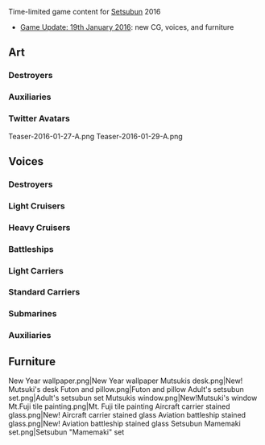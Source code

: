 Time-limited game content for [[wikipedia:Setsubun|Setsubun]] 2016
* [[Thread:385004|Game Update: 19th January 2016]]: new CG, voices, and furniture

==Art==
{{SeasonalTOC|art=x|Kiyoshimo|Mizuho}}
===Destroyers===
{{SeasonalGallery|Kiyoshimo/Setsubun}}
===Auxiliaries===
{{SeasonalGallery|Mizuho/Setsubun}}
===Twitter Avatars===
<gallery spacing="small" bordercolor="transparent" captionalign="center" hideaddbutton="true">
Teaser-2016-01-27-A.png
Teaser-2016-01-29-A.png
</gallery>

==Voices==
{{SeasonalTOC|Mutsuki|Kisaragi|Hatsuharu|Nenohi|Wakaba|Hatsushimo|Shiratsuyu|Shigure|Murasame|Yuudachi|Urakaze|Hamakaze|Tanikaze|Nowaki|Fubuki|Shikinami|Nagatsuki|Kikuzuki|Mikazuki|Mochizuki|Oboro|Akebono|Sazanami|Ushio|Asashio|Ooshio|Michishio|Arashio|Arare|Kasumi|Kagerou|Shiranui|Kuroshio|Hatsukaze|Maikaze|Teruzuki|Takanami|Asashimo|Libeccio|Kazagumo|Arashi|Hagikaze|Umikaze|Kawakaze|Tenryuu|Tatsuta|Yura|Kinu|Abukuma|Yuubari|Agano|Noshiro|Yahagi|Sakawa|Ooyodo|Prinz Eugen|Myoukou|Nachi|Ashigara|Haguro|Takao|Atago|Maya|Choukai|Tone|Chikuma|Suzuya|Kumano|Nagato|Kongou|Hiei|Haruna|Kirishima|Fusou|Yamashiro|Musashi|Littorio|Roma|Zuihou|Chitose|Chiyoda|Shouhou|Akagi|Kaga|Shoukaku|Zuikaku|Katsuragi|Graf Zeppelin|I-19|I-8|Ro-500|Katori|Kashima|Akashi|Akitsushima|Mizuho|Hayasui|Destroyers=x|Auxiliaries=x}}
===Destroyers===
{{SeasonalQuotes|
{{SeasonalQuotesInclude|Setsubun 2015|Destroyers}}
{{SeasonalQuotesNew}}
{{SeasonalQuote
|Fubuki
|ja = 吹雪、節分も全力で頑張ります！　目標確認、投げます！　うりゃーっ！　……着弾確認、目標沈黙です！　やりましたぁー！　……え、えへへ……。
|en = Fubuki will do her best during Setsubun as well! Target found, I'm going to throw! Uryaa! The hit has been confirmed, target is silent! I did it! E-Eheheh.
}}
{{SeasonalQuote
|Shikinami
|ja = 節分だよーっ！割と…好きかな、なんか楽しいし。綾波に投げっ……あれ、いない。どこさぁーっ！？
|en = It's Setsubun! I kinda like it since it's fun. I will throw at Ayanami... Eh, she's not here. Where are you!?
}}
{{SeasonalQuote
|Nagatsuki
|ja = 節分か。こういう文化は大切にしないとな。…ぃ痛っ、皐月っ！ふざけるのやめろぉ！
|en = It's Setsubun, huh. This event should be treated with care. ...Ow, Satsuki! Stop messing around!
}}
{{SeasonalQuote
|Kikuzuki
|ja = 節分か…。好きにやればいい…。誰だ、菊月の背中に豆を当てるのは！…む、睦月っ！
|en = It's Setsubun, huh. You should participate if you like it... Who was that!? Who threw beans at my back!? ... Mu-, Mutsuki!
}}
{{SeasonalQuote
|Mikazuki
|ja = ふぅ、お豆輸送中でーす！これ、皆さんの分に分けるの、ちょっと待っててくださいね！あぁぁ、もっち、まだ食べちゃダメ！
|en = Fuu, I'm in middle of transporting beans! I'll distribute these equally to everyone, just wait a moment! Aaah, Mochi, don't eat that yet!
|note = "Mochi" refers to Mochizuki. See below.
}}
{{SeasonalQuote
|Mochizuki
|ja = うーわぁ、豆いっぱいだぁー…。三日月大変そうだなぁ。ちょっと減らしてあげるよ、もぐもぐ。
|en = Uwaaa, there are a lot of beans... Mikazuki sure seems to be busy. I'll help lighten her load, *chew* *chew*.
}}
{{SeasonalQuote
|Oboro
|ja = 節分ですね、多分。朧頑張って、お豆、投げます！えいっ！
|en = It's Setsubun, probably. Oboro will do her best, throwing the beans! Eii!
}}
{{SeasonalQuote
|Akebono
|ja = クソ提督、節分よ！何よ、この豆食べたり、投げたりすればいいの？楽勝じゃない！
|en = Shitty Admiral, it's Setsubun! So, all I have to do is throwing beans at you and eat them? Piece of cake!
}}
{{SeasonalQuote
|Sazanami
|ja = 節分(・∀・)ktkr！ご主人様、豆投げますよー⊂( ･∀･) 彡≡・　って、あーん❤どう？(๑˃̵ᴗ˂̵)ウマウマ？
|en = Setsubun (・∀・) has come! Master, I'll throw beans at you! ⊂( ･∀･) 彡≡・ So ❤ how is it? (๑˃̵ᴗ˂̵) yumyum?
}}
{{SeasonalQuote
|Ushio
|ja = 提督、節分の豆はこちらです。あの、鬼役は……潮が担当しましょうか？え、いい？
|en = Admiral, here you are the Setsubun beans. Umm, the demon is....Should I volunteer? Eh, it's fine?
}}
{{SeasonalQuote
|Asashio
|ja = 司令官、節分ですね！　お任せ下さい！　この朝潮、豆まきも全力でかかります！　えーい！　えいっ！　そーれ！
|en = Commander, it's Setsubun! Leave it to me! This Asashio will throw at full power! Ei! Ei! Soorye!
}}
{{SeasonalQuote
|Ooshio
|ja = 司令官、節分です！　もちろん、節分もアゲアゲです！　ほら、朝潮お姉さんが、お豆全力射撃中です！　大潮も参加します！　えいっ、えいっ！
|en = Commander, it's Setsubun! Naturally, I will be in high spirit! Look at Asashio-nee, she is throwing beans at full power! Ooshio will also participate! Ei, eii!
}}
{{SeasonalQuote
|Michishio
|ja = 節分？こんな行事意味あるの？ ぁぃ、痛っ！？あ、あんた達なんで全力で投げてくるの！？な、何なの！？何が目的なの！も、もぉぉー！？
|en = Setsubun? Is there any meaning to this event? Ow, you guys?! Why are you throwing with such force!? Wh-What is it!? What's your purpose!?
}}
{{SeasonalQuote
|Arashio
|ja = あらぁ～、節分ねぇ～。うふふふっ。姉さん達、どうしてそんなに本気でお豆投げてるの～？　当たったら、少し危ないわねぇ……。
|en = Oh my, it's Setsubun. Ufufufu. Sisters, why are you throwing beans so seriously? If it hits, it'll be a bit dangerous, you know?
}}
{{SeasonalQuote
|Arare
|ja = 「せっつぶーん」って、何？　……あ、節分か。……大丈夫です。鬼役は、今年も神通さんが……あ、お豆は危険なので、霰は投げません。
|en = What's "Settsubuun"? ...Ah, Setsubun. ...Don't worry. Jintsuu-san is the demon this year as well... Ah, it's dangerous to throw beans, so Arare won't throw them.
}}
{{SeasonalQuote
|Kasumi
|ja = だから！ 豆を全力で投げるのやめなさいよ！ 鬼役の神通さんがいつまでもっ……ほら……ほらあ……っ！ わ、私知らないったらー！
|en = I told you! Stop throwing beans at full power! It won't be long before demon Jintsuu... See! I-It's not my fault!
}}
{{SeasonalQuote
|Kagerou
|ja = 節分かぁ…ま、いいか。じゃ、投げるよー！…って不知火ぃ！？あんた何やってんの！？
|en = So it's Setsubun... Oh well. Okay, it's time to throw! Whoa, Shiranui! What are you doing?
}}
{{SeasonalQuote
|Shiranui
|ja = この豆を…鬼怒さんに投げるのですね。……いない……では……あっ、早霜に、えぇいっ！
|en = So I throw these beans at Kinu, right? She's not here... Well then, I'll throw at Hayashimo instead. Hah!
}}
{{SeasonalQuote
|Kuroshio
|ja = 恵方巻ねぇ～。えーっと、今年はどっちやろ～？　こっちやろか。かぁ～むっ♪
|en = Ehōmaki, huh~ Um, which direction it is this year? This way, is it? *nom*
|note = [[wikipedia:Sushi#Ehomaki|Ehōmaki]] are typically eaten while facing a particular "lucky direction" which is based on the year's zodiac sign and changes every year.
}}
{{SeasonalQuote
|Hatsukaze
|ja = 節分かぁ。…あ、妙高姉さん。…え、鬼役を？ いえ、そういうの、私がやります！
|en = Setsubun, huh... Ah, Myoukou-neesan. Eh? You're the demon? No, rather, let me be it instead!
}}
{{SeasonalQuote
|Maikaze
|ja = 節分かぁ…よぉし、舞風、鬼役やるね！ワンツー、ワンツー♪ふふっ、当ったらないよぉ♪
|en = Setsubun, eh? Alright~ I shall be the demon! One-two one-two~♪ Heheh, you can't hit me~♪
}}
{{SeasonalQuote
|Teruzuki
|ja = 節分ねー、豆投げればいいのよね？鬼役はー…え？霧島さんと、比叡さん！？え、えぇー！？えぇー…どうかなぁ…。
|en = It's Setsubun. So i just throw these beans, right? And the demon is...? Kirishima and Hiei! Uhh... I don't know about this...
}}
{{SeasonalQuote
|Takanami
|ja = 長波姉様このお豆は……え、投げるかもですか？……え、えぇー！こうですか？
|en = Naganami, about these beans... Eh, You  you think you want me to throw it? E-Eii! Like this...?
}}
{{SeasonalQuote
|Asashimo
|ja = 節分は嫌いじゃないねぇ…。いよーっし投げるぜぇ！って痛ぇ、清霜！あたいに投げんな！
|en = Setsubun doesn't seem bad to me. Aight, it's throwin' time...Oww, Kiyoshimo! Stop throwing at me!
}}
{{SeasonalQuote
|Libeccio
|ja = セツブーン…　え、ほんと？本当にそんな名前の日本の儀式なの？これを投げる？ビスマルクに？じゃあ…　えいっ！えーい！
|en = Setsuboon... Eh, really? Is that really the name of this Japanese ceremony? So I throw this? To Bismarck? Okay...Eii! Eiii!
}}
{{SeasonalQuote
|Kazagumo
|ja = 節分かぁ…秋雲、鬼のお面描いてるんだ？上手いわね…って、それ私！？なんでぇ！？
|en = Setsubun, eh? Akigumo, are you drawing an demon mask? Looks pretty good... Wait, that's me?! Why!?
}}
{{SeasonalQuote
|Arashi
|ja = 鬼はぁー外っ、福はぁー内っ！今年の鬼役は誰だ～？え？あぁ、川内さん！投げにくいなぁ。ま、いいか。とりゃあぁ！
|en = Demons are out, luck is in! So who's the demon for this year? Eh~? Uhh... it's Sendai! That's a hard thing to do... But, oh well. Rraagh!
}}
{{SeasonalQuote
|Hagikaze
|ja = 川内さん、本当に今年の節分、鬼役をされるんですか？いいんでしょうか？あ、これがお面ですけど。あっ！嵐！あー！ばかー！
|en = Sendai, are you really fine with being the demon for this year's Setsubun? Will it be alright? Ah, well, here's the mask. Ah-! Arashi! Aaah, you idiot!
}}
{{SeasonalQuote
|Umikaze
|ja = 節分、ですか。ほっ！江風、川内さんに豆を投げるなんて…あっ、あわわ！川内さん、すみません！あっ、あの、すみません！
|en = Setsubun, is it? Hwah! Kawakaze, throwing beans at Sendai like that is...Ah-, Awawah! Sendai, I'm sorry! I u-um...I'm sorry!
}}
{{SeasonalQuote
|Kawakaze
|ja = 節分だー！ 豆投げるぜーっ！ 右舷、目標発見！ てぇーっ！ …初弾命中ー！ …え？ あれ…川内…さン？ えっと、えっと…え！？
|en = It's Setsubun! I'm throwin' beans! Starboard, target spotted! Fire! It's a hit! Eh? wha... Sendai? I uh... uhm...
}}
}}
===Light Cruisers===
{{SeasonalQuotes|
{{SeasonalQuote
|Tenryuu
|ja = いて、いてててて！ なんで皆オレに豆投げてんだよ！ こら！「鬼なのです」じゃねえよ！ これは角じぇねえし…おいこら龍田！ 豆配るのやめろ！
|en = Ow! Owowow! Why are you guys throwing beans at me!? Hey! Don't say "You're the oni-nanodesu" at me! This thing I'm wearing isn't even a horn! H-Hey Tatsuta! Stop giving them beans to throw!
}}
{{SeasonalQuote
|Tatsuta
|ja = みんな～、「鬼は～外、福は～内」って言って、お豆を投げるのよ。足りなくなった人は言ってね？　しっかり鬼に投げるのよ？　うふふ♪
|en = Girls~ When throwing the beans, say "Devil's out, Luck in"~ Come back to me if you're out of beans to throw, okay~? Be sure to aim well at the demon~ Hehehe~
}}
{{SeasonalQuote
|Yura
|ja = 提督さん。節分、です。……お豆は投げる物ですよ？　提督さん。そんなに好き、なの？
|en = Admiral. It is Setsubun.....You want me to throw these beans? Admiral. Do you like doing these things that much?
}}
{{SeasonalQuote
|Kinu
|ja = う゛お゛ーっ!?なんなの！？何でみんな鬼怒に豆投げんのよ!?あ痛っ！いたたたたたたっ！
|en = Gwaaaargh!! Why? Why is everybody throwing beans at me!? Ow! Owowowow!
|note = Kinu (鬼怒) while being the name of the river [[wikipedia:Kinugawa River|Kinu/Kinugawa]], also literally means "angry demon". A repeatedly used joke specifically on Kinu.
}}
{{SeasonalQuote
|Abukuma
|ja = 節分って年の数だけお豆をいただくって聞きましたけど……　へ、深く考えるのはやめましょう！ええ、あたし的にはオッケーです。
|en = I heard during Setsubun, you eat a certain number of beans based on your age... Ah, let's not think this too deeply. Yeah, that's OK for me!
|note = Given the customary practice in Setsubun, Abukuma would have to eat 93 soybeans if her age was counted from the launch of her historical ship on 1923.
}}
{{SeasonalQuote
|Yuubari
|ja = 節分かぁ。豆まきって不思議な伝統よね。あ、私？私は好きよ、豆まき。うふふ、えーい！
|en = Setsubun, huh. Bean throwing is a peculiar tradition, isn't it? Me? Me? I like it, throwing beans. Ufufufu. Ei!
}}
{{SeasonalQuote
|Agano
|ja = え？ 能代、なになに？ この豆をぶんぶん投げればいいのね？ よぉーし、お豆砲戦、よぉーい、てぇー！ あ、や、矢矧…えっとぉ…
|en = Hm? What is it, Noshiro? So I just have to throw these beans around, right? Okay, bean shelling, aim and fire! Ah, Ya... Yahagi... Umm.....
}}
{{SeasonalQuote
|Noshiro
|ja = はい、阿賀野姉ぇ。この豆を投げるんです。鬼は～外！ …こんな風に。ああっ、そっちは！ …あ、あ～。あ、あのー、矢矧。あのね…
|en = Ok, Agano-nee. Throw these beans. Demons out! ...like that. Ah, that way is-! ...ah, aah~. U-Um, Yahagi? Well, you see...
}}
{{SeasonalQuote
|Yahagi
|ja = 節分か。こういうのもいいわね…っていたっ！？ 被弾！？ だ、誰！ …あ、阿賀野姉ぇ！？
|en = Setsubun, huh. This is pretty nice too...-kh, ow!? I'm hit!? W-Who was that!? ...Agano-nee!?
}}
{{SeasonalQuote
|Sakawa
|ja = ぴゃ！ …あ…なんか矢矧ちゃんが怒ってる。どうしたんだろ。え、鳳翔さん。これは、恵方巻？ まるかぶりで食べるのかな？
|en = PYA! Ah... Yahagi seems to be mad for some reason. I wonder why? Hm, Houshou-san. This is... an Ehoumaki? I guess I eat this in one go?
}}
{{SeasonalQuote
|Ooyodo
|season = End of Year 2014
|ja = 提督、そろそろ礼号作戦ですね、私も頑張ります！
|en = Admiral, the [[wikipedia:Battle of Mindoro|Reigou-sakusen]] is coming, I will do my best!
|note = Also a [[Seasonal/End of Year 2015#Ooyodo|End of Year]] line
}}
}}
===Heavy Cruisers===
{{SeasonalQuotes|
{{SeasonalQuotesInclude|Setsubun 2015|Heavy Cruisers}}
{{SeasonalQuotesNew}}
{{SeasonalQuote
|Myoukou
|ja = 節分ですね。はい、提督用のお豆はこちらです。鬼はー外！…うふふ、楽しいですね。
|en = It's Setsubun. Here, this is Admiral's portion of the beans. Demon's out! ....Hehehe, isn't it fun?
}}
{{SeasonalQuote
|Nachi
|ja = 節分か。…まぁ今日ばかりは、ポン酒にしてみるか。…足柄、提督、貴様らもどうだ？
|en = Setsubun, huh? For today's occasion, we're having some sake. Ashigara, Admiral. Wanna join me?
|note = Pon-shu (ポン酒) is another word for Sake. It's a short for Nip'''pon-shu''' (日本酒)
}}
{{SeasonalQuote
|Ashigara
|ja = 豆まきかぁ。まぁいいけど、間違っても妙高姉さんには投げないようにね。…あっ！？
|en = Mame-maki, eh? Sounds good to me. Here's hoping I don't hit Myoukou-neesan when throwing them. Ahh...!
}}
{{SeasonalQuote
|Haguro
|ja = 司令官さん、節分ですね。あの…羽黒が鬼役をしましょうか？…えっ、それは…
|en = Commander. It's Setsubun. Umm.., Would you like me to be the Demon? Eh? But that's...
}}
{{SeasonalQuote
|Takao
|ja = 愛宕、歳の数だけ、お豆食べるんですって。…え、いらない？そう…。あ、妙高さん！…え、鬼役ですか。やめた方が…え～……
|en = Atago, we are supposed to eat as many beans equal to our age. Hm, you don't want them? Okay... Ah, Myoukou! Uh, you are going to be an Oni... I think you shouldn't... EH~?
}}
{{SeasonalQuote
|Atago
|ja = ふ～ん…節分の豆って、歳の数だけ食べるのねぇ。高雄って、意外と物知りね。…さぁ、提督。いくつたべるの？見ててあげるっ♪
|en = Hmm... So you eat as many beans are your age, huh? Takao, you know more than you seem. Well, Admiral. How many will you eat? I'll be here to watch.
}}
{{SeasonalQuote
|Maya
|ja = いくぜぇー鳥海！豆投げんぜぇ！うりゃ、うりゃうりゃ！！…何故逃げる！！
|en = Here we go, Choukai! I'm throwing the beans! Uryah, uryahuryah!! ...why are you running!!?
}}
{{SeasonalQuote
|Choukai
|ja = こ、こら、摩耶……。節分だからって豆投げ過ぎ……っていうか、どこに……！　……も、もう！　怒るわよ！
|en = H-hey, Maya. Even though it's Setsubun, you shouldn't throw so many beans...I mean, where...! O-oh! I'll get mad!
}}
{{SeasonalQuote
|Tone
|ja = 吾輩が何故鬼なのじゃ！？…うむ、お姉さんだからか！仕方ないのじゃ…あ痛っ！誰じゃ！！
|en = How come I have to be the demon!? ...hm, it's because I'm the older sister? No way around it then, I suppo-Ow! Who was that!!?
}}
{{SeasonalQuote
|Chikuma
|ja = 節分は、一年の邪気を祓う、大切な任務。姉さんも、あんなに張り切って…。
|en = Setsubun is the important mission for exorcising evil given once a year. Even Nee-san is so fired up.
}}
{{SeasonalQuote
|Suzuya
|ja = 節分ねー…熊野、節分って何やるか知ってる？あー…なんか咥えてるねぇ。あぁー。
|en = Setsubun, eh... Kumano, do we have any plans for Setsubun? Ahh... Looks like she's eating something. Ohh...
}}
{{SeasonalQuote
|Kumano
|ja = はむっ、ふっふっ、ふっふん。いいこと鈴谷？　この恵方巻きは……ん、ん……一気呵成に食することで、はむっ、一年の無病息災などを……はむっふっふっふっんぐっーん、んっ！
|en = Nom nom- Yhou shee, Shuzhuya, Ihf ih eatf thih Ehohmahkif -nom nom- ahnd ghulp ih ihn wahn baiht -nom- ah ih wiff bih bleshf wifh goodh healf foh thef wholg yeahg-nggh...Mnngh...! *chokes*
|note = (You see, Suzuya. If i eat this Ehou-maki and gulp it in one bite, I will be blessed with good health for the whole year)
}}
}}
===Battleships===
{{SeasonalQuotes|
{{SeasonalQuote
|Nagato
|ja = 節分かぁ。鬼役を買って出てもいいが…　いや、これは角ではないぞ！あっ、こら、もう投げている駆逐艦が……で、仕方ないなぁ。がおー！
|en = Setsubun, huh... I don't mind being the demon. Rather, this is not a horn! Ah, hey! The destroyers are already throwing it at me. I guess I have no choice... ROAAARR!!
}}
{{SeasonalQuote
|Kongou
|ja = HEY、提督ぅー！　今年の節分は、この金剛型四姉妹がDirectionさせていただきマース！　まず、鬼役ですが……あっ、提督ぅ！　なぜ逃げるデース！？
|en = Hey, admiral~! For this year's Setsubun, we, the Kongou-class sisters will be directing the occasion! First off, the demon role... Ah, admiral~ Why are you running away~!?
}}
{{SeasonalQuote
|Hiei
|ja = はい、金剛お姉様！比叡、節分も、全力で気合、入れて、行きます！今年の鬼役は…妙高と川内…ふむ。さぁ、行きます！
|en = Yes, Kongou Onee-sama! Off I go for Setsubun, with my spirit, held high! This year's demon role will be... Myoukou and Sendai... Yep. Right, let's do this!
}}
{{SeasonalQuote
|Haruna
|ja = 提督、節分ですね。福はぁー内、鬼はぁー外！えへへっ、楽しいですね。お？提督、それは何ですか？恵方巻き…大きなお寿司ですね。榛名、初めて見ました。
|en = Admiral, it's the Setsubun. Luck in! Demon's out! Hehehe. This is fun. Oh. What is that, admiral? Ehou-maki? That's a huge sushi roll. I've never seen one before!
|note = Ehou-maki is a type of rolled sushi (futo-maki) eaten during Setsubun in the Kansai area. It is also customary to eat it while facing a specific direction on the compas based on your Chinese zodiac.
}}
{{SeasonalQuote
|Kirishima
|ja = さあ、節分よー！　今年の鬼役は誰かしら？　……ふん。ふっ、成る程。
よーし、射撃諸元よーし！　お豆装填！　節分砲撃戦、用意！　てぇーっ！　……ちっ、夾叉(きょうさ)か……次弾装填！
|en = Right, it's time for Setsubun! So who is the demon role for this year? Hmm... I see. Right. Firing factors , check! Beans loaded! Setsubun barrage, aim... Fire! Tch... a near miss. Reloading shells!
}}
{{SeasonalQuote
|Fusou
|ja = 山城、節分よ。この豆を、歳の数だけ食べるの。後、鬼役にね、投げるのよ。
|en = Yamashiro, it's Setsubun ... You eat a number of these beans based on how old you are ... Then, you throw the rest at those who play the Demon ...
}}
{{SeasonalQuote
|Yamashiro
|ja = 姉さま。豆を食べて、投げるのですね？　えぇっと、鬼役は……あ、あの子ね。ふっふっふっふっふっふ……。
|en = Dear sister. So I eat these beans and throw the rest, is it? And who is the demon right now... Ah, it's that child over there... Hehehehehe...
}}
{{SeasonalQuote
|Musashi
|ja = おぉ、節分か。よし、この武蔵が鬼役をやってやろう。さぁ、どんどん撃って来い！
|en = Oh... It's Setsubun. Right. I, Musashi will be the demon role. Come on, hit me with your best shot!
}}
{{SeasonalQuote
|Littorio
|ja = セ…ツ…ブーン？セッツブーン？この行事はとても不思議な響ですね。
|en = Set...tsu... Boohn? Settsuboohn? This occasion sure has a peculiar sounding name.
}}
{{SeasonalQuote
|Roma
|ja = 「セッツブーン」？いや、違うでしょう、発音が。「セツブンガー」、これでしょう？へ、違うの？日本語は難しいわね。
|en = Settsuboohn? No, that's not it. The proper pronounciation is "Setsubunga", is this it? No? Japanese language is difficult indeed.
|note = Setsubunga as of "Setsubun ga" (節分が). She misheard a chain of words thinking that's the actual pronounciation
}}
}}
===Light Carriers===
{{SeasonalQuotes|
{{SeasonalQuotesInclude|Setsubun 2015|Light Carriers}}
{{SeasonalQuotesNew}}
{{SeasonalQuote
|Chitose
|ja = 節分ですね、提督。鬼役は…えっと…　あ、千代田。節分の鬼役なんだけど、どう？
|en = It's Setsubun, Admiral. The demon is... Umm... Chiyoda, do you want to be the demon for Setsubun?
}}
{{SeasonalQuote
|Chiyoda
|ja = え、千歳お姉！何？私が鬼役？…いいけど…　あ、痛っ！駆逐艦がっ痛っ！もう嫌だ！
|en = Eh, Chitose-onee! What is it? I'll be the demon? I don't mind...Ow! The destroyers are-Ow! No more!
}}
{{SeasonalQuote
|Shouhou
|ja = 節分ですね。この豆を投げればいいのですね？　……えーい！　……や、やだ！　提督、す、すみません！　目測を誤りました……！
|en = It's Setsubun, isn't it? So i just throw these beans, right? Ei! Oh no...! Admiral, I-I'm sorry. Forgive me for hitting your eye...
}}
}}
===Standard Carriers===
{{SeasonalQuotes|
{{SeasonalQuote
|Akagi
|ja = 節分ね。このお豆を、鬼役の軽巡に……って、あら、おいし！　意外！　あら、いけますね～♪
|en = It's Setsubun. So I throw this bean at the light cruiser playing the demon role... Wait! Oh my, it's delicious~ Surprisingly... Oh dear! Ihts goohd~
}}
{{SeasonalQuote
|Kaga
|ja = 痛い。豆？　そう、節分の……って私に当てた子は誰？　そう……。
|en = Ow. Beans? I see, it's Setsubun. Then, who was the one who threw it at me? I see...
}}
{{SeasonalQuote
|Shoukaku
|ja = 瑞鶴、節分よ。……ううん、心配しないで。鬼役は私に任せて。慣れているから……。
|en = Zuikaku, It's Setsubun. ....No, don't worry. Just leave the demon role to me. I'm used to it already...
}}
{{SeasonalQuote
|Zuikaku
|ja = 節分ねぇ…　あ、翔鶴姉ぇ、毎年自分から鬼役を買って出なくていいのに！ぅんもう、このお面あたしに貸してよー！ほら、もう！
|en = Setsubun, eh... Ah, Shoukaku-nee. There's no need for you to be the demon every year! Ah geez, give me that mask! Come on, sheesh...
}}
{{SeasonalQuote
|Katsuragi
|ja = 節分かぁ。…雲龍姉ぇと天城姉ぇに豆投げる感じでいいかな？ …って、よくないよくない！
|en = Setsubun, eh... I wonder if I can throw these beans at Unryuu-nee and Amagi-nee? Wait, that's no good! No good at all!
}}
{{SeasonalQuote
|Graf Zeppelin
|ja = これがオイゲンに聞いた「セツブーン」と言う文化か。確かに不思議な文化だ。　よし、私も投げてみよう。赤城、行くぞ！覚悟！
|en = So this is what Eugen says of a cultural occasion called "Setzbühn". It is undeniably peculiar. Right, I'll give this a throw. Akagi, here I come! Brace yourself!
}}
}}
===Submarines===
{{SeasonalQuotes|
{{SeasonalQuote
|I-19
|ja = 節分なの！えっと、イク達の鬼役は…大鯨なの！目標発見！節分戦深度に浮上！ってぇ～！鬼はー外！えいっ、えいっ！
|en = It's time for Setsubun! Our demon's role is...Taigei! Surface to the Setsubun battle depth! Te~! Demon's out! Ei, ei~!
}}
{{SeasonalQuote
|I-8
|ja = 節分ですか？　いいえ、はっちゃんはいいです。……提督？　なんで、悲しそうな顔してるの？　……あ、はい。じゃあ投げます、え～い。
|en = It's Setsubun...? No, I'll pass on that....Admiral? Why the sad face...? Ah, okay. I'm throwing it now... Hyah...
}}
{{SeasonalQuote
|Ro-500
|ja = オイゲンさんから聞いたんだ。セッツブーン！　大切な文化！
|en = I heard it from Eugen. Today is an important cultural day called Setsubooom~!
}}
}}
===Auxiliaries===
{{SeasonalQuotes|
{{SeasonalQuote
|Katori
|ja = 福はー内！鬼はー外！…うふっ、童心に戻ったみたいで、楽しいですね、提督！
|en = Luck in! Demons out! ...ufufu, going back to such childish things, it's quite fun, Admiral!
}}
{{SeasonalQuote
|Kashima
|ja = 香取姉ぇ、節分ってここでもどういう……　あぁ、提督さんに投げるんですね。わかりました！鬼はぁー外！えいっ！えいっ！え、違うの？
|en = Katori-nee, it's Setsubun but what's going on...? Ah, we throw (beans) at Admiral-san! I understand! De-mons, out! Ei! Ei! Oh, is that wrong?
}}
{{SeasonalQuote
|Akashi
|ja = 節分ですね、良いですねぇ！大淀ぉ、鬼やってよ、鬼！…えっ、私！？なんで！？
|en = Setsubun, eh... Sounds good to me. Come on, Ooyodo. You will be the demon. Eh, Me!? Why!?
}}
{{SeasonalQuote
|Akitsushima
|ja = 節分かぁ。この豆を投げる…うーん。誰に投げるかが微妙に問題かも。…鳥海？違う！それは何か違うかも。
|en = It's Setsubun, huh. Throwing these beans... I see. Who we'll be throw them at is a sensitive question, kamo. ...Choukai? No way. There's something wrong with that, kamo.
}}
{{SeasonalQuote
|Mizuho
|ja = 節…分、ですか？え、摩耶さん、鬼役されるんですか？投げてみろって…　え、えー？
|en = Setsu... bun, is it? Eh, you're the demon right now, Maya? Y-you want me to throw it...? E-Ehh...??
}}
{{SeasonalQuote
|Hayasui
|ja = 節分ですね。はい、速吸も豆をいっぱいお持ちしました。一緒に投げましょう！えいっ！
|en = It's Setsubun. Yes, Hayasui brought lots of beans too. Let's throw them together! Ei!
}}
}}

==Furniture==
<gallery spacing="small" bordercolor="transparent" captionalign="center" hideaddbutton="true">
New Year wallpaper.png|New Year wallpaper 
Mutsukis desk.png|New! Mutsuki's desk
Futon and pillow.png|Futon and pillow
Adult's setsubun set.png|Adult's setsubun set
Mutsukis window.png|New!Mutsuki's window
Mt.Fuji tile painting.png|Mt. Fuji tile painting 
Aircraft carrier stained glass.png|New! Aircraft carrier stained glass
Aviation battleship stained glass.png|New! Aviation battleship stained glass
Setsubun Mamemaki set.png|Setsubun "Mamemaki" set
</gallery>